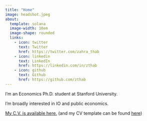 ```yaml
---
title: "Home"
image: headshot.jpeg
about:
  template: solana
  image-width: 10em
  image-shape: rounded
  links:
    - icon: twitter
      text: Twitter
      href: https://twitter.com/zahra_thab
    - icon: linkedin
      text: LinkedIn
      href: https://linkedin.com/in/zthab
    - icon: github
      text: Github
      href: https://github.com/zthab
---
```

I'm an Economics Ph.D. student at Stanford University. 


I'm broadly interested in IO and public economics.

[My C.V. is available here.](/zahra_thabet_cv.pdf) (and my CV template can be found [here](https://gabesekeres.com/cv.html))

